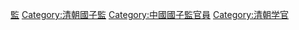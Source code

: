 [[Category:清朝中央官員|監]]
[[Category:清朝國子監|Category:清朝國子監]]
[[Category:中國國子監官員|Category:中國國子監官員]]
[[Category:清朝学官|Category:清朝学官]]